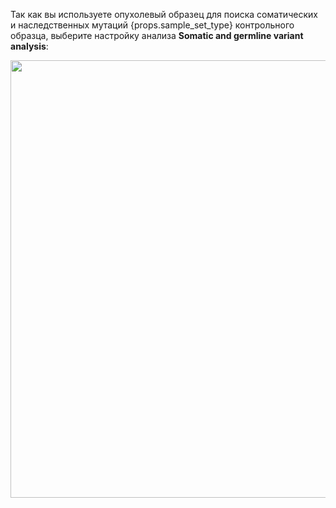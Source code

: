 <span>Так как вы используете опухолевый образец для поиска соматических и наследственных мутаций
{props.sample_set_type} контрольного образца, выберите настройку
анализа <b>Somatic and germline variant analysis</b>:</span>

<p align="center">
<img src={require('/img/version_1.02/TN_preset.png').default} width="700"/>
</p>